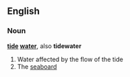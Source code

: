 ==English==

===Noun===
'''[[tide]] [[water]]''', also '''tidewater'''

# Water affected by the flow of the tide
# The [[seaboard]]